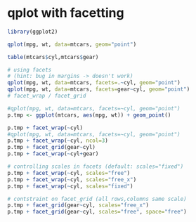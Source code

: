 qplot with facetting
========================================================


```r
library(ggplot2)

qplot(mpg, wt, data=mtcars, geom="point")
```
```r
table(mtcars$cyl,mtcars$gear)
```
```r
# using facets 
# (hint: bug in margins -> doesn't work)
qplot(mpg, wt, data=mtcars, facets=.~cyl, geom="point")
qplot(mpg, wt, data=mtcars, facets=gear~cyl, geom="point")
# facet_wrap / facet_grid
```
```r
#qplot(mpg, wt, data=mtcars, facets=~cyl, geom="point")
p.tmp <- ggplot(mtcars, aes(mpg, wt)) + geom_point()
```
```r
p.tmp + facet_wrap(~cyl)
#qplot(mpg, wt, data=mtcars, facets=~cyl, geom="point")
p.tmp + facet_wrap(~cyl, ncol=3)
p.tmp + facet_grid(gear~cyl)
p.tmp + facet_wrap(~cyl+gear)
```
```r
# controlling scales in facets (default: scales="fixed")
p.tmp + facet_wrap(~cyl, scales="free")
p.tmp + facet_wrap(~cyl, scales="free_x")
p.tmp + facet_wrap(~cyl, scales="fixed")
```
```r
# contstraint on facet_grid (all rows,columns same scale)
p.tmp + facet_grid(gear~cyl, scales="free_x")
p.tmp + facet_grid(gear~cyl, scales="free", space="free")
```

